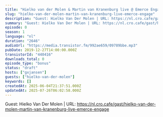 ```yaml
---
title: "Hielko van der Molen & Martin van Kranenburg live @ Emerce Engage"
slug: "hielko-van-der-molen-martin-van-kranenburg-live-emerce-engage"
description: "Guest: Hielko Van Der Molen | URL: https://nl.cro.cafe/gast/hielko-van-der-molen-martin-van-kranenburg-live-emerce-engage"
summary: "Guest: Hielko Van Der Molen | URL: https://nl.cro.cafe/gast/hielko-van-der-molen-martin-van-kranenburg-live-emerce-engage"
episode: 0
season: 1
language: "nl"
duration: "2646"
audioUrl: "https://media.transistor.fm/992ae659/09789bbe.mp3"
pubDate: 2019-12-27T14:00:00.000Z
transistorId: "440416"
downloads_total: 0
episode_type: "bonus"
status: "draft"
hosts: ["gxjansen"]
guests: ["hielko-van-der-molen"]
keywords: []
createdAt: 2025-06-04T21:37:51.000Z
updatedAt: 2025-07-26T06:02:58.000Z
---
```


Guest: Hielko Van Der Molen | URL: https://nl.cro.cafe/gast/hielko-van-der-molen-martin-van-kranenburg-live-emerce-engage
